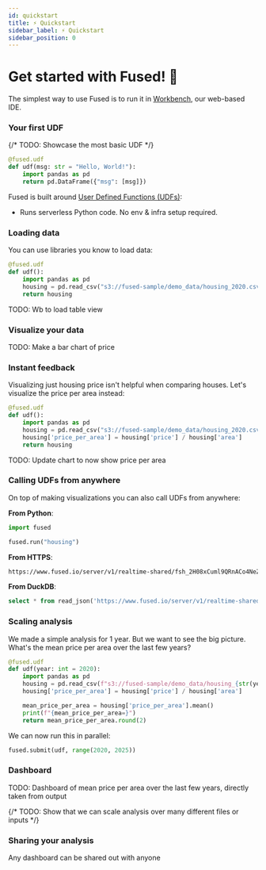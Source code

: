 ```yaml
---
id: quickstart
title: ⚡ Quickstart
sidebar_label: ⚡ Quickstart
sidebar_position: 0
---
```


# Get started with Fused! 🚀

The simplest way to use Fused is to run it in [Workbench](https://www.fused.io/workbench), our web-based IDE.

### Your first UDF

{/* TODO: Showcase the most basic UDF */}

```python
@fused.udf
def udf(msg: str = "Hello, World!"):
    import pandas as pd
    return pd.DataFrame({"msg": [msg]})
```

Fused is built around [User Defined Functions (UDFs)](/core-concepts/why/):
- Runs serverless Python code. No env & infra setup required.

### Loading data

You can use libraries you know to load data:

```python
@fused.udf
def udf():
    import pandas as pd
    housing = pd.read_csv("s3://fused-sample/demo_data/housing_2020.csv")
    return housing
```

TODO: Wb to load table view

### Visualize your data

TODO: Make a bar chart of price


### Instant feedback

Visualizing just housing price isn't helpful when comparing houses. Let's visualize the price per area instead:

```python {5}
@fused.udf
def udf():
    import pandas as pd
    housing = pd.read_csv("s3://fused-sample/demo_data/housing_2020.csv")
    housing['price_per_area'] = housing['price'] / housing['area']
    return housing
```

TODO: Update chart to now show price per area

### Calling UDFs from anywhere

On top of making visualizations you can also call UDFs from anywhere:

**From Python**:

```python
import fused

fused.run("housing")
```

**From HTTPS**:

```bash
https://www.fused.io/server/v1/realtime-shared/fsh_2H08xCuml9QRnACo4NeZ1S/run/file?
```

**From DuckDB**:

```sql
select * from read_json('https://www.fused.io/server/v1/realtime-shared/fsh_2H08xCuml9QRnACo4NeZ1S/run/file?');
```


### Scaling analysis

We made a simple analysis for 1 year. But we want to see the big picture. What's the mean price per area over the last few years?

```python
@fused.udf
def udf(year: int = 2020):
    import pandas as pd
    housing = pd.read_csv(f"s3://fused-sample/demo_data/housing_{str(year)}.csv")
    housing['price_per_area'] = housing['price'] / housing['area']

    mean_price_per_area = housing['price_per_area'].mean()
    print(f"{mean_price_per_area=}")
    return mean_price_per_area.round(2)
```

We can now run this in parallel:

```python
fused.submit(udf, range(2020, 2025))
```

### Dashboard

TODO: Dashboard of mean price per area over the last few years, directly taken from output


{/* TODO: Show that we can scale analysis over many different files or inputs */}

### Sharing your analysis

Any dashboard can be shared out with anyone